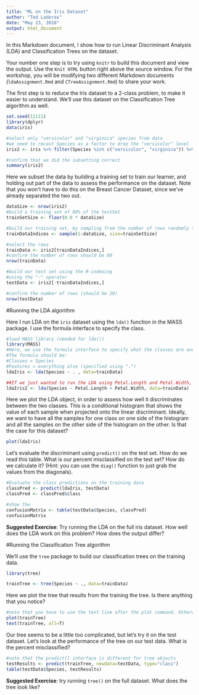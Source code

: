 ```yaml
---
title: "ML on the Iris Dataset"
author: "Ted Laderas"
date: "May 23, 2016"
output: html_document
---
```


In this Markdown document, I show how to run Linear Discriminant Analysis (LDA) and Classification Trees on the dataset. 

Your number one step is to try using `knitr` to build this document and view the output. Use the `Knit HTML` button right above the source window. For the workshop, you will be modifying two different Markdown documents (`ldaAssignment.Rmd` and `CTreeAssignment.Rmd`) to share your work.

The first step is to reduce the Iris dataset to a 2-class problem, to make it easier to understand. We'll use this dataset on the Classification Tree algorithm as well.

```r
set.seed(11111)
library(dplyr)
data(iris)

#select only "versicolor" and "virginica" species from data
#we need to recast Species as a factor to drop the "versicolor" level
iris2 <- iris %>% filter(Species %in% c("versicolor", "virginica")) %>% mutate(Species = factor(Species))

#confirm that we did the subsetting correct
summary(iris2)
```

Here we subset the data by building a training set to train our learner, and holding out part of the data to assess the performance on the dataset. Note that you won't have to do this on the Breast Cancer Dataset, since we've already separated the two out.

```r
dataSize <- nrow(iris2)
#build a training set of 80% of the testSet
trainSetSize <- floor(0.8 * dataSize)

#build our training set, by sampling from the number of rows randomly to select rows
trainDataIndices <- sample(1:dataSize, size=trainSetSize)

#select the rows
trainData <- iris2[trainDataIndices,]
#confirm the number of rows should be 80
nrow(trainData)

#build our test set using the R-indexing
#using the "-" operator
testData <- iris2[-trainDataIndices,]

#confirm the number of rows (should be 20)
nrow(testData)
```

#Running the LDA algorithm

Here I run LDA on the `iris` dataset using the `lda()` function in the MASS package. I use the formula interface to specify the class. 

```r
#load MASS library (needed for lda())
library(MASS)
#Here, we use the formula interface to specify what the classes are and what the features are.
#The formula should be: 
#Classes = Species
#Features = everything else (specified using ".")
ldaIris <- lda(Species ~ . , data=trainData)

##If we just wanted to run the LDA using Petal.Length and Petal.Width, we'd run it like this:
ldaIris2 <- lda(Species ~ Petal.Length + Petal.Width, data=trainData)
```

Here we plot the LDA object, in order to assess how well it discriminates between the two classes. This is a conditional histogram that shows the value of each sample when projected onto the linear discriminant. Ideally, we want to have all the samples for one class on one side of the histogram and all the samples on the other side of the histogram on the other. Is that the case for this dataset?

```r
plot(ldaIris)
```

Let's evaluate the discriminant using `predict()` on the test set. How do we read this table. What is our percent misclassified on the test set? How do we calculate it? (Hint: you can use the `diag()` function to just grab the values from the diagonals).

```r
#Evaluate the class predictions on the training data
classPred <- predict(ldaIris, testData)
classPred <- classPred$class

#show the 
confusionMatrix <- table(testData$Species, classPred)
confusionMatrix
```

**Suggested Exercise**: Try running the LDA on the full iris dataset. How well does the LDA work on this problem? How does the output differ?



#Running the Classification Tree algorithm

We'll use the `tree` package to build our classification trees on the training data.

```r
library(tree)

trainTree <- tree(Species ~ ., data=trainData)
```

Here we plot the tree that results from the training the tree. Is there anything that you notice?

```r
#note that you have to use the text line after the plot command. Otherwise, the plot has no labels!
plot(trainTree)
text(trainTree, all=T)
```

Our tree seems to be a little too complicated, but let's try it on the test dataset. Let's look at the performance of the tree on our test data. What is the percent misclassified?

```r
#note that the predict() interface is different for tree objects
testResults <- predict(trainTree, newdata=testData, type="class")
table(testData$Species, testResults)
```

**Suggested Exercise**: try running `tree()` on the full dataset. What does the tree look like? 